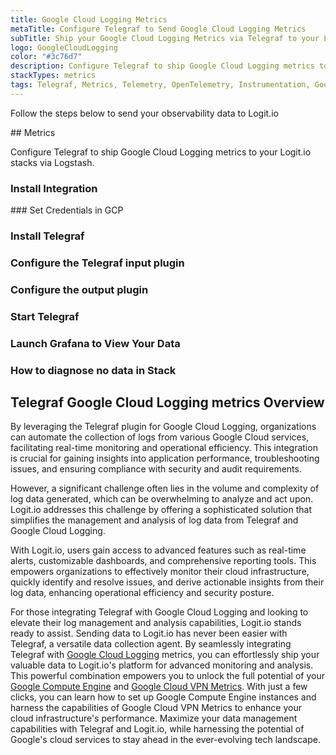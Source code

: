 ```yaml
---
title: Google Cloud Logging Metrics
metaTitle: Configure Telegraf to Send Google Cloud Logging Metrics
subTitle: Ship your Google Cloud Logging Metrics via Telegraf to your Logit.io Stack
logo: GoogleCloudLogging
color: "#3c76d7"
description: Configure Telegraf to ship Google Cloud Logging metrics to Logit.io. Get started using our Telegraf Google Cloud Logging metrics example configuration.
stackTypes: metrics
tags: Telegraf, Metrics, Telemetry, OpenTelemetry, Instrumentation, Google Cloud Logging, Log Management, Logs
---
```


Follow the steps below to send your observability data to Logit.io

<Steps>
  ## Metrics

  Configure Telegraf to ship Google Cloud Logging metrics to your Logit.io stacks via Logstash.
  
  ### Install Integration
  <InstallIntegration/>
  ### Set Credentials in GCP

  <SetGCPCredentials intro="Google Cloud Logging forms a distinctive assortment of services within Google Cloud. It's specifically architected for the gathering, storage, and analysis of log data, enhancing secure and effective interaction between diverse software constituents in a cloud-anchored setup."/>
  
  ### Install Telegraf

  <InstallTelegraf />

  ### Configure the Telegraf input plugin

  <TelegrafStackDriverInput metric_type="logging.googleapis.com"/>

  ### Configure the output plugin

  <TelegrafOutputPlugin />

  ### Start Telegraf

  <StartTelegraf />

  ### Launch Grafana to View Your Data

  <LaunchVisualizer type="metrics" />

  ### How to diagnose no data in Stack

  <DiagnoseNoData />
</Steps>

## Telegraf Google Cloud Logging metrics Overview

By leveraging the Telegraf plugin for Google Cloud Logging, organizations can automate the collection 
of logs from various Google Cloud services, facilitating real-time monitoring and operational efficiency. 
This integration is crucial for gaining insights into application performance, troubleshooting issues, 
and ensuring compliance with security and audit requirements.

However, a significant challenge often lies in the volume and complexity of log data generated, which 
can be overwhelming to analyze and act upon. Logit.io addresses this challenge by offering a sophisticated 
solution that simplifies the management and analysis of log data from Telegraf and Google Cloud Logging. 

With Logit.io, users gain access to advanced features such as real-time alerts, customizable dashboards, 
and comprehensive reporting tools. This empowers organizations to effectively monitor their cloud 
infrastructure, quickly identify and resolve issues, and derive actionable insights from their log data, 
enhancing operational efficiency and security posture.

For those integrating Telegraf with Google Cloud Logging and looking to elevate their log management 
and analysis capabilities, Logit.io stands ready to assist. Sending data to Logit.io has never been 
easier with Telegraf, a versatile data collection agent. By seamlessly integrating Telegraf with 
[Google Cloud Logging](https://logit.io/solutions/gcp-logging/) metrics, you can effortlessly ship 
your valuable data to Logit.io's platform for advanced monitoring and analysis. This powerful 
combination empowers you to unlock the full potential of your [Google Compute Engine](/integrations/google-cloud-compute-engine) 
and [Google Cloud VPN Metrics](/integrations/google-cloud-vpc/#metrics). 
With just a few clicks, you can learn how to set up Google Compute Engine instances and harness 
the capabilities of Google Cloud VPN Metrics to enhance your cloud infrastructure's performance. 
Maximize your data management capabilities with Telegraf and Logit.io, while harnessing the 
potential of Google's cloud services to stay ahead in the ever-evolving tech landscape.